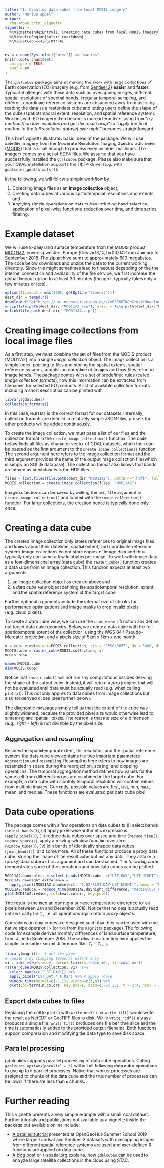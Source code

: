 ```yaml
---
title: "1. Creating data cubes from local MODIS imagery"
author: "Marius Appel"
output: 
  rmarkdown::html_vignette
vignette: >
  %\VignetteIndexEntry{1. Creating data cubes from local MODIS imagery}
  %\VignetteEngine{knitr::rmarkdown}
  %\VignetteEncoding{UTF-8}
---
```


```r
ev = unname(Sys.info()["user"]) == "marius"
knitr::opts_chunk$set(
  collapse = TRUE,
  eval = ev
)
```


The `gdalcubes` package aims at making the work with large collections of Earth observation (EO) imagery (e.g. from [Sentinel 2](https://sentinel.esa.int/web/sentinel/missions/sentinel-2)) **easier** and **faster**. Typical challenges with these data such as overlapping images, different spatial resolutions of spectral bands, irregular temporal sampling, and different coordinate reference systems are abstracted away from users by reading the data as a raster data cube and letting users define the shape of the cube (spatiotemporal extent, resolution, and  spatial reference system). Working with EO imagery then becomes more interactive: going from "_try method X on low resolution and get the result asap_" to "_apply the final method to the full resolution dataset over night_" becomes straightforward.  

This brief vignette illustrates basic ideas of the package. We will use satellite imagery from the Moderate Resolution Imaging Spectroradiometer ([MODIS](https://modis.gsfc.nasa.gov)) that is small enough to process even on older machines. The imagery comes as a set of [HDF4](https://support.hdfgroup.org/products/hdf4/) files.  We assume that you have successfully installed the `gdalcubes` package. Please also make sure that your GDAL installation supports the HDF4 driver (e.g. with `gdalcubes_gdalformats()`).

In the following, we will follow a simple workflow by

1. Collecting image files as an __image collection__ object,
2. Creating data cubes at various spatiotemporal resolutions and extents, and
3. Applying simple operations on data cubes including band selection, application of pixel-wise functions, reduction over time, and time series filtering.

# Example dataset

We will use 8-daily land surface temperature from the MODIS product [MOD11A2](https://modis.gsfc.nasa.gov/data/dataprod/mod11.php), covering western Europe (tiles v=13,14, h=03,04) from January to September 2018. The zip archive sums to approximately 600 megabytes. The code below downloads and unzips the data to the current working directory. Since this might sometimes lead to timeouts depending on the the internet connection and availability of the file service, we first increase the global timeout option to at least 30 minutes (though it typically takes only a few minutes or less).

```r
options(timeout = max(1800, getOption("timeout")))
dest_dir = tempdir()
download.file("https://uni-muenster.sciebo.de/s/eP9E6OIkQbXrmsY/download", destfile=file.path(dest_dir, "MOD11A2.zip"),mode = "wb")
unzip(file.path(dest_dir, "MOD11A2.zip"), exdir = file.path(dest_dir,"MOD11A2"))
unlink(file.path(dest_dir, "MOD11A2.zip"))
```


# Creating image collections from local image files

As a first step, we must combine the set of files from the MODIS product (MOD11A2) into a single _image collection_ object. The image collection is a simple index, pointing to files and storing the spatial extents, spatial reference systems, acquisition date/time of images and how files relate to image bands. The package comes with a set of predefined rules (called _image collection formats_), how this information can be extracted from filenames for selected EO products. A list of available collection formats including a short description can be printed with:


```r
library(gdalcubes)
collection_formats()
```

In this case, `MxD11A2` is the correct format for our datasets. Internally, collection formats are defined in relatively simple JSON files, presets for other products will be added continuously.   

To create the image collection, we must pass a list of our files and the collection format to the `create_image_collection()` function.  The code below finds all files as character vector of GDAL datasets, which then can be passed as the first argument to the `create_image_collection()` function. The second argument here refers to the image collection format and the third argument provides the name of the output image collection file (which is simply an SQLite database). The collection format also knows that bands are stored as subdatasets in the HDF files.

```r
files = list.files(file.path(dest_dir,"MOD11A2"), pattern=".hdf$", full.names = TRUE)
MODIS.collection = create_image_collection(files, "MxD11A2")
```

Image collections can be saved by setting the `out_file` argument in `create_image_collection()` and loaded with the `image_collection()` function. For large collections, the creation hence is typically done only once. 

# Creating a data cube

The created image collection only stores references to original image files and knows about their datetime, spatial extent, and coordinate reference system. Image collections do not store copies of image data and thus typically only comsume a few kilobytes per image. To work with image data as a four-dimensional array (data cube) the `raster_cube()` function creates a data cube from an image collection. This function expects at least two arguments:

1. an image collection object as created above and
2. a _data cube view_ object defining the spatiotemporal resolution, extent, and the spatial reference system of the target cube 

Further optional arguments include the internal size of chunks for performance optimizations and image masks to 
drop invalid pixels (e.g. cloud pixels). 

To create a _data cube view_, we can use the `cube_view()` function and define out target data cube geometry.
Below, we create a data cube with the full spatiotemporal extent of the collection, using the WGS 84 / Pseudo-Mercator projection, and a pixels size of 5km x 5km x one month.

```r
v = cube_view(extent=MODIS.collection, srs = "EPSG:3857", dx = 5000, dy = 5000, dt = "P1M")
MODIS.cube = raster_cube(MODIS.collection, v)
MODIS.cube

names(MODIS.cube)
dim(MODIS.cube)
```

Notice that `raster_cube()` will not run any computations besides deriving the shape of the output cube. Instead, it will return a _proxy_ object that will not be evaluated until data must be actually read (e.g. when calling `plot(x)`). This not only applies to data cubes from image collections but also for derived cubes (see further below). 

The diagnostic messages simply tell us that the extent of the cube was slightly widened, because the provided pixel size would otherwise lead to simething like "partial" pixels. The reason is that the size of a dimension, (e.g., $right - left$) is not divisible by the pixel size.


## Aggregation and resampling

Besides the spatiotemporal extent, the resolution and the spatial reference system, the data cube view contains the two important parameters `aggregation` and `resampling`. Resampling here refers to how images are resampled in space during the reprojection, scaling, and cropping operations.  The temporal aggregation method defines how values for the same cell from different images are combined in the target cube. For example, a data cube with monthly temporal resolution will contain values from multiple images. Currently, possible values are first, last, min, max, mean, and median. These functions are evaluated per data cube pixel.


# Data cube operations

The package comes with a few operations on data cubes to (i) select bands (`select_bands()`), (ii) apply pixel-wise arithmetic expressions (`apply_pixel()`), (iii) reduce data cubes over space and time (`reduce_time()`, `reduce_space()`), apply a moving-window function over time (`window_time()`), (iv) join bands of identically shaped data cubes (`join_bands()`), and some more. All of these functions produce a proxy data cube, storing the shape of the result cube but not any data. They all take a (proxy) data cube as first argument and can be chained. The following code demonstrates some of the operations and how data cubes can be plotted.

```r
MOD11A2.bandselect = select_bands(MODIS.cube, c("LST_DAY","LST_NIGHT"))
MOD11A2.daynight_difference = 
  apply_pixel(MOD11A2.bandselect, "0.02*(LST_DAY-LST_NIGHT)",names = "LST_difference")
MOD11A2.reduce = reduce_time(MOD11A2.daynight_difference, "median(LST_difference)")
plot(MOD11A2.reduce, col=heat.colors, key.pos=1)
```

The result is the median day night surface temperature difference for all pixels between Jan and December 2018.
Notice that no data is actually read until we call `plot()`, i.e. all operations again return _proxy_ objects.

Operations on data cubes are designed such that they can be used with the native pipe operator `|>` (or `%>%` from the `magrittr` package). The following code for example derives monthly differences of land surface temperature, from June to September 2018. The `window_time` function here applies the simple time series kernel difference filter $T_t - T_{t-1}$.

```r
library(magrittr) # get the pipe
# update v by changing temporal extent only
v1 = cube_view(view=v, extent=list(t0="2018-06", t1="2018-09")) 
raster_cube(MODIS.collection, v1)  %>%
  select_bands(c("LST_DAY")) %>%
  apply_pixel("LST_DAY * 0.02") %>% # apply scale
  window_time(kernel=c(-1,1), window=c(1,0)) %>%
  plot(col=terrain.colors, key.pos=1, zlim=c(-25,25), t = 2:4, ncol = 3)
```

## Export data cubes to files

Replacing the call to `plot()` with `write_ncdf()`, or `write_tif()` would write the result as NetCDF or GeoTIFF files to disk. While  `write_ncdf()` always produces a single file, `write_tif()` produces one file per time slice and the time is automatically added to the provided output filename. Both functions support compression
and modifying the data type to save disk space. 



## Parallel processing

gdalcubes supports parallel processing of data cube operations. Calling `gdalcubes_options(parallel = n)` will tell all following data cube operations to use up to `n` parallel processes. Notice that worker processes are assigned to chunks of the data cube and the true number of processes can be lower if there are less than `n` chunks.


# Further reading

This vignette presents a very simple example with a small local dataset. Further tutorials and publications not available as a vignette inside the package but available online include:

-   [A detailed tutorial](https://appelmar.github.io/opengeohub_summerschool2019/tutorial.html)
    presented at OpenGeoHub Summer School 2019 where larger Landsat and Sentinel-2 datasets with overlapping images from different spatial reference systems are used and user-defined R functions are applied on data cubes.  
-   [A blog post](https://r-spatial.org/r/2021/04/23/cloud-based-cubes.html)
    on r-spatial.org explains, how `gdalcubes` can be used to analyze large satellite collections in the cloud using STAC. 




